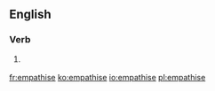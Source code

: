 ==English==

===Verb===
{{en-verb|empathis|es}}

# {{context|British|lang=en}} {{alternative spelling of|empathize}}

[[fr:empathise]]
[[ko:empathise]]
[[io:empathise]]
[[pl:empathise]]